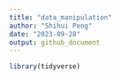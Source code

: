 ```yaml
---
title: "data_manipulation"
author: "Shihui Peng"
date: "2023-09-28"
output: github_document
---
```


```r
library(tidyverse)
```

